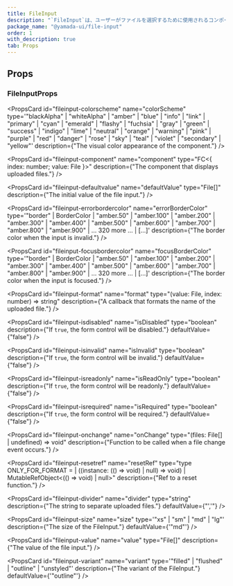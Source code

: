 ```yaml
---
title: FileInput
description: "`FileInput`は、ユーザーがファイルを選択するために使用されるコンポーネントです。"
package_name: "@yamada-ui/file-input"
order: 1
with_description: true
tab: Props
---
```


## Props

### FileInputProps

<PropsCard
  id="fileinput-colorscheme"
  name="colorScheme"
  type='"blackAlpha" | "whiteAlpha" | "amber" | "blue" | "info" | "link" | "primary" | "cyan" | "emerald" | "flashy" | "fuchsia" | "gray" | "green" | "success" | "indigo" | "lime" | "neutral" | "orange" | "warning" | "pink" | "purple" | "red" | "danger" | "rose" | "sky" | "teal" | "violet" | "secondary" | "yellow"'
  description={"The visual color appearance of the component."}
/>

<PropsCard
  id="fileinput-component"
  name="component"
  type="FC<{ index: number; value: File }>"
  description={"The component that displays uploaded files."}
/>

<PropsCard
  id="fileinput-defaultvalue"
  name="defaultValue"
  type="File[]"
  description={"The initial value of the file input."}
/>

<PropsCard
  id="fileinput-errorbordercolor"
  name="errorBorderColor"
  type='"border" | BorderColor | "amber.50" | "amber.100" | "amber.200" | "amber.300" | "amber.400" | "amber.500" | "amber.600" | "amber.700" | "amber.800" | "amber.900" | ... 320 more ... | [...]'
  description={"The border color when the input is invalid."}
/>

<PropsCard
  id="fileinput-focusbordercolor"
  name="focusBorderColor"
  type='"border" | BorderColor | "amber.50" | "amber.100" | "amber.200" | "amber.300" | "amber.400" | "amber.500" | "amber.600" | "amber.700" | "amber.800" | "amber.900" | ... 320 more ... | [...]'
  description={"The border color when the input is focused."}
/>

<PropsCard
  id="fileinput-format"
  name="format"
  type="(value: File, index: number) => string"
  description={"A callback that formats the name of the uploaded file."}
/>

<PropsCard
  id="fileinput-isdisabled"
  name="isDisabled"
  type="boolean"
  description={"If `true`, the form control will be disabled."}
  defaultValue={"false"}
/>

<PropsCard
  id="fileinput-isinvalid"
  name="isInvalid"
  type="boolean"
  description={"If `true`, the form control will be invalid."}
  defaultValue={"false"}
/>

<PropsCard
  id="fileinput-isreadonly"
  name="isReadOnly"
  type="boolean"
  description={"If `true`, the form control will be readonly."}
  defaultValue={"false"}
/>

<PropsCard
  id="fileinput-isrequired"
  name="isRequired"
  type="boolean"
  description={"If `true`, the form control will be required."}
  defaultValue={"false"}
/>

<PropsCard
  id="fileinput-onchange"
  name="onChange"
  type="(files: File[] | undefined) => void"
  description={"Function to be called when a file change event occurs."}
/>

<PropsCard
  id="fileinput-resetref"
  name="resetRef"
  type="type ONLY_FOR_FORMAT =
  | ((instance: (() => void) | null) => void)
  | MutableRefObject<(() => void) | null>"
  description={"Ref to a reset function."}
/>

<PropsCard
  id="fileinput-divider"
  name="divider"
  type="string"
  description={"The string to separate uploaded files."}
  defaultValue={"','"}
/>

<PropsCard
  id="fileinput-size"
  name="size"
  type='"xs" | "sm" | "md" | "lg"'
  description={"The size of the FileInput."}
  defaultValue={'"md"'}
/>

<PropsCard
  id="fileinput-value"
  name="value"
  type="File[]"
  description={"The value of the file input."}
/>

<PropsCard
  id="fileinput-variant"
  name="variant"
  type='"filled" | "flushed" | "outline" | "unstyled"'
  description={"The variant of the FileInput."}
  defaultValue={'"outline"'}
/>
